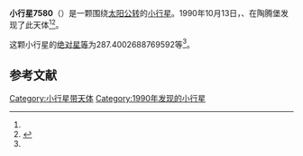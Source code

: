 {{Infobox planet
| bgcolour = #FFFFC0
| name = 7580 Schwabhausen
| symbol = 
| image = 
| caption = 
| discovery = yes
| discovery_ref = 
| discoverer = {{link-en|佛蒙特·伯根|Freimut Börngen}}、{{link-en|卢茨·D·施耐德|Lutz D. Schmadel}}
| discovery_site = [[陶腾堡|陶腾堡]] 
| discovered = 1990年10月13日
| designations = yes
| mp_name = 
| named_after = 
| alt_names = 1990 TM7/ 1973 KA / 1986 XT2 / 1993 HD7
| mp_category = [[主带小行星|主带小行星]]
| orbit_ref = <ref name="a">[http://ssd.jpl.nasa.gov/sbdb.cgi?sstr=7580 7580 Schwabhausen] {{Wayback|url=http://ssd.jpl.nasa.gov/sbdb.cgi?sstr=7580 |date=20201124024815 }}，小行星數據庫瀏覽器（JPL Small-Body Database Browser）－[[美国国家航空航天局|美国国家航空航天局]]喷气推进实验室</ref>
| epoch = 2456400.5（2013年4月18日更新）
| aphelion = {{convert|3.095446293134605|AU|km|3|abbr=on|lk=out}}
| perihelion = {{convert|2.009637587753918|AU|km|3|abbr=on}}
| semimajor = {{convert|2.552541940444262|AU|km|3|abbr=on}}
| eccentricity = 0.212691648
| period = 1489.559161日<br />4.08[[儒略年|儒略年]]
| avg_speed = 
| inclination = 6.558954745511373
| asc_node = 29.69187336388833
| mean_anomaly = 
| arg_peri = 287.4002688769592
| satellites = 
| physical_characteristics = yes
| dimensions = 
| mass = 
| density = 
| surface_grav = 
| escape_velocity = 
| sidereal_day = 
| axial_tilt = 
| pole_ecliptic_lat = 
| pole_ecliptic_lon = 
| albedo = 
| temperatures= 
| temp_name1 = 
| mean_temp_1 = 
| max_temp_1 = 
| temp_name2 = 
| max_temp_2 = 
| spectral_type = 
| abs_magnitude = 287.4002688769592
}}

'''小行星7580'''（{{lang-en|7580 Schwabhausen}}）是一颗围绕[[太阳|太阳]][[公转|公转]]的[[小行星|小行星]]。1990年10月13日，{{link-en|佛蒙特·伯根|Freimut Börngen}}、{{link-en|卢茨·D·施耐德|Lutz D. Schmadel}}在陶腾堡发现了此天体<ref name="a" /><ref>{{cite news|title=小行星列表|url=http://cfa-www.harvard.edu/iau/lists/NumberedMPs.txt|accessdate=2013-07-08|newspaper=哈佛大学|archive-date=2008-05-17|archive-url=https://web.archive.org/web/20080517010638/http://cfa-www.harvard.edu/iau/lists/NumberedMPs.txt|dead-url=no}}</ref>。

这颗小行星的[[绝对星等|绝对星等]]为287.4002688769592等<ref name="a" />。

==参考文献==
{{reflist}}
{{Minor Planet Number|[[小行星7579|小行星7579]]|[[小行星7581|小行星7581]]}}

{{小天体}}
{{asteroid-stub}}

[[Category:小行星带天体|Category:小行星带天体]]
[[Category:1990年发现的小行星|Category:1990年发现的小行星]]